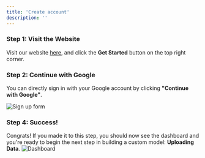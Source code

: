 ```yaml
---
title: 'Create account'
description: ''
---
```


### Step 1: Visit the Website

Visit our website [here](https://synapseai.framer.website/), and click the **Get Started** button on the top right corner.

### Step 2: Continue with Google

You can directly sign in with your Google account by clicking **"Continue with Google"**.

![Sign up form](../images/login.png)

### Step 4: Success!

Congrats! If you made it to this step, you should now see the dashboard and you're ready to begin the next step in building a custom model: **Uploading Data**. 
![Dashboard](../images/dashboard.png)